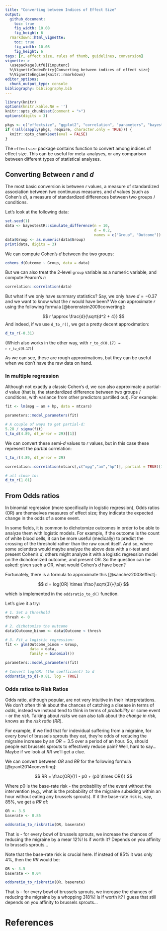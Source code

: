 ```yaml
---
title: "Converting between Indices of Effect Size"
output: 
  github_document:
    toc: true
    fig_width: 10.08
    fig_height: 6
  rmarkdown::html_vignette:
    toc: true
    fig_width: 10.08
    fig_height: 6
tags: [r, effect size, rules of thumb, guidelines, conversion]
vignette: >
  \usepackage[utf8]{inputenc}
  %\VignetteIndexEntry{Converting between indices of effect size}
  %\VignetteEngine{knitr::rmarkdown}
editor_options: 
  chunk_output_type: console
bibliography: bibliography.bib
---
```



```r
library(knitr)
options(knitr.kable.NA = '')
knitr::opts_chunk$set(comment = ">")
options(digits = 3)

pkgs <- c("effectsize", "ggplot2", "correlation", "parameters", "bayestestR")
if (!all(sapply(pkgs, require, character.only = TRUE))) {
  knitr::opts_chunk$set(eval = FALSE)
}
```


The `effectsize` package contains function to convert among indices of effect size. This can be useful for meta-analyses, or any comparison between different types of statistical analyses.

## Converting Between *r* and *d*

The most basic conversion is between *r* values, a measure of standardized association between two continuous measures, and *d* values (such as Cohen's *d*), a measure of standardized differences between two groups / conditions.

Let's look at the following data:

```r
set.seed(1)
data <- bayestestR::simulate_difference(n = 10,
                                        d = 0.2,
                                        names = c("Group", "Outcome"))
data$Group <- as.numeric(data$Group)
print(data, digits = 3)
```

We can compute Cohen's *d* between the two groups:

```r
cohens_d(Outcome ~ Group, data = data)
```

But we can also treat the 2-level `group` variable as a numeric variable, and compute Pearon's *r*:

```r
correlation::correlation(data)
```


But what if we only have summary statistics? Say, we only have $d=-0.37$ and we want to know what the *r* would have been? We can approximate *r* using the following formula [@borenstein2009converting]:

$$
r \approx \frac{d}{\sqrt{d^2 + 4}}
$$
And indeed, if we use `d_to_r()`, we get a pretty decent approximation:


```r
d_to_r(-0.31)

```


(Which also works in the other way, with <code>r_to_d(0.17) = `r r_to_d(0.17)`</code>)

As we can see, these are rough approximations, but they can be useful when we don't have the raw data on hand.

### In multiple regression

Although not exactly a classic Cohen's d, we can also approximate a partial-*d* value (that is, the standardized difference between two groups / conditions, with variance from other predictors partilled out). For example:


```r
fit <- lm(mpg ~ am + hp, data = mtcars)

parameters::model_parameters(fit)

# A couple of ways to get partial-d:
5.28 / sigma(fit)
t_to_d(4.89, df_error = 29)[[1]]
```

We can convert these semi-*d* values to *r* values, but in this case these represent the *partial* correlation:

```r
t_to_r(4.89, df_error = 29)

correlation::correlation(mtcars[,c("mpg","am","hp")], partial = TRUE)[1,]

# all close to:
d_to_r(1.81)
```


## From Odds ratios

In binomial regression (more specifically in logistic regression), Odds ratios (OR) are themselves measures of effect size; they indicate the expected change in the odds of a some event.

In some fields, it is common to dichotomize outcomes in order to be able to analyze them with logistic models. For example, if the outcome is the count of white blood cells, it can be more useful (medically) to predict the crossing of the threshold rather than the raw count itself. And so, where some scientists would maybe analyze the above data with a *t*-test and present Cohen's *d*, others might analyze it with a logistic regression model on the dichotomized outcome, and present OR. So the question can be asked: given such a OR, what would Cohen's *d* have been?

Fortunately, there is a formula to approximate this [@sanchez2003effect]:

$$
d = log(OR) \times \frac{\sqrt{3}}{\pi}
$$

which is implemented in the `oddsratio_to_d()` function.

Let's give it a try:

```r
# 1. Set a threshold
thresh <- 0

# 2. dichotomize the outcome
data$Outcome_binom <- data$Outcome < thresh

# 3. Fit a logistic regression:
fit <- glm(Outcome_binom ~ Group, 
           data = data,
           family = binomial())

parameters::model_parameters(fit)

# Convert log(OR) (the coefficient) to d
oddsratio_to_d(-0.81, log = TRUE)
```


### Odds ratios to Risk Ratios

Odds ratio, although popular, are not very intuitive in their interpretations. We don't often think about the chances of catching a disease in terms of *odds*, instead we instead tend to think in terms of *probability* or some event - or the *risk*. Talking about *risks* we can also talk about the *change in risk*, knows as the *risk ratio* (*RR*).

For example, if we find that for indevidual suffering from a migraine, for every bowl of brussels sprouts they eat, they're odds of reducing the migraine increase by an $OR = 3.5$ over a period of an hour. So, should people eat brussels sprouts to effectively reduce pain? Well, hard to say... Maybe if we look at *RR* we'll get a clue.

We can convert between *OR* and *RR* for the following formula [@grant2014converting]:

$$
RR = \frac{OR}{(1 - p0 + (p0 \times OR))}  
$$

Where $p0$ is the base-rate risk - the probability of the event without the intervention (e.g., what is the probability of the migraine subsiding within an hour without eating any brussels sprouts). If it the base-rate risk is, say, 85%, we get a *RR* of:


```r
OR <- 3.5
baserate <- 0.85

oddsratio_to_riskratio(OR, baserate)
```

That is - for every bowl of brussels sprouts, we increase the chances of reducing the migraine by a mear 12%! Is if worth it? Depends on you affinity to brussels sprouts...

Note that the base-rate risk is crucial here. If instead of 85% it was only 4%, then the *RR* would be:

```r
OR <- 3.5
baserate <- 0.04

oddsratio_to_riskratio(OR, baserate)
```

That is - for every bowl of brussels sprouts, we increase the chances of reducing the migraine by a whopping 318%! Is if worth it? I guess that still depends on you affinity to brussels sprouts...


# References